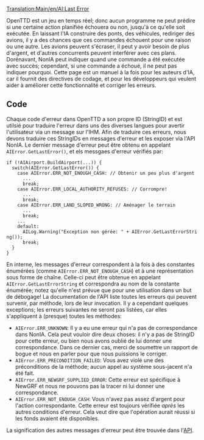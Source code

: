 [[Translation:Main/en/AI:Last Error]]
{{en/-}}
{{fr/NonIA}}

OpenTTD est un jeu en temps réel; donc aucun programme ne peut prédire si une certaine action planifiée échouera ou non, jusqu'à ce qu'elle soit exécutée. En laissant l'IA construire des ponts, des véhicules, rediriger des avions, il y a des chances que ces commandes échouent pour une raison ou une autre. Les avions peuvent s'écraser, il peut y avoir besoin de plus d'argent, et d'autres concurrents peuvent interférer avec ces plans. Dorénavant, NonIA peut indiquer quand une commande a été exécutée avec succès; cependant, si une commande a échoué, il ne peut pas indiquer pourquoi. Cette page est un manuel à la fois pour les auteurs d'IA, car il fournit des directives de codage, et pour les développeurs qui veulent aider à améliorer cette fonctionnalité et corriger les erreurs.

== Code ==
Chaque code d'erreur dans OpenTTD a son propre ID (StringID) et est utilsié pour traduire l'erreur dans uns des diverses langues pour avertir l'utilisateur via un message sur l'IHM. Afin de traduire ces erreurs, nous devons traduire ces StringIDs en messages d'erreur et les exposer via l'API NonIA. Le dernier message d'erreur peut être obtenu en appelant <code>AIError.GetLastError()</code>, et els messgaes d'erreur vérifiés par:

 if (!AIAirport.BuildAirport(...)) {
   switch(AIError.GetLastError()) {
     case AIError.ERR_NOT_ENOUGH_CASH: // Obtenir un peu plus d'argent
       ...
       break;
     case AIError.ERR_LOCAL_AUTHORITY_REFUSES: // Corrompre!
       ...
       break;
     case AIError.ERR_LAND_SLOPED_WRONG: // Aménager le terrain
       ...
       break;
     ...
     default:
       AILog.Warning("Exception non gérée: " + AIError.GetLastErrorString());
       break;
   }
 }

En interne, les messages d'erreur correspondent à la fois à des constantes énumérées (comme <code>AIError.ERR_NOT_ENOUGH_CASH</code>) et à une représentation sous forme de chaîne. Celle-ci peut être obtenue en appelant <code>AIError.GetLastErrorString</code> et correspondra au nom de la constante énumérée; notez qu'elle n'est prévue que pour une utilisation dans un but de débogage! La documentation de l'API liste toutes les erreurs qui peuvent survenir, par méthode, lors de leur invocation. Il y a cependant quelques exceptions; les erreurs suivantes ne seront pas listées, car elles s'appliquent à (presque) toutes les méthodes:

* <code>AIError.ERR_UNKNOWN</code>: Il y a eu une erreur qui n'a pas de correspondance dans NonIA. Cela peut vouloir dire deux choses: il n'y a pas de StringID pour cette erreur, ou bien nous avons oublié de lui donner une correspondance. Dans ce dernier cas, merci de soumettre un rapport de bogue et nous en parler pour que nous puissions le corriger.
* <code>AIError.ERR_PRECONDITION_FAILED</code>: Vous avez violé une des préconditions de la méthode; aucun appel au système sous-jacent n'a été fait.
* <code>AIError.ERR_NEWGRF_SUPPLIED_ERROR</code>: Cette erreur est spécifique à NewGRF et nous ne pouvons pas la tracer ni lui donner une correspondance.
* <code>AIError.ERR_NOT_ENOUGH_CASH</code>: Vous n'avez pas assez d'argent pour l'action correspondante. Cette erreur est toujours vérifiée ''après'' les autres conditions d'erreur. Cela veut dire que l'opération aurait réussi si les fonds avaient été disponibles.

La signification des autres messages d'erreur peut être trouvée dans l'[http://noai.openttd.org/docs/ API].